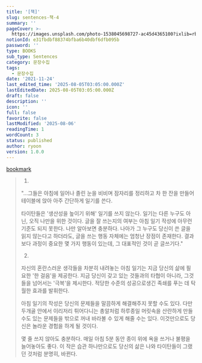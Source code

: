 ```yaml
---
title: '[책]'
slug: sentences-책-4
summary: ''
pageCover: >-
  https://images.unsplash.com/photo-1538045698727-ac45d4365100?ixlib=rb-4.0.3&q=85&fm=jpg&crop=entropy&cs=srgb
notionId: e31fbdbf88374bfba6b40dbf6dfb095b
password: ''
type: BOOKS
sub_type: Sentences
category: 문장수집
tags:
  - 문장수집
date: '2021-11-24'
last_edited_time: '2025-08-05T03:05:00.000Z'
lastEditedDate: 2025-08-05T03:05:00.000Z
draft: false
description: ''
icon: ''
full: false
favorite: false
lastModified: '2025-08-06'
readingTime: 1
wordCount: 3
status: published
author: ryoon
version: 1.0.0
---
```


[bookmark](https://www.aladin.co.kr/shop/wproduct.aspx?ISBN=K232838895&start=pnaver_02)

> 1.
>
> "...그들은 아침에 일어나 졸린 눈을 비비며 잠자리를 정리하고 차  한 잔을 만들어 테이블에 앉아 아주 간단하게 일기를 쓴다.
>
>
> 타이탄들은 '생산성을 높이기 위해' 일기를 쓰지 않는다. 일기는 다른 누구도 아닌, 오직 나만을 위한 것이다. 글을 잘 쓰는지의 여부는 아침 일기 작성에 아무런 기준도 되지 못한다. 나만 알아보면 충분하다. 나아가 그 누구도 당신이 쓴 글을 읽지 않는다고 하더라도, 글을 쓰는 행동 자체에는 엄청난 장점이 존재한다. 결과보다 과정이 중요한 몇 가지 행동이 있는데, 그 대표적인 것이 곧 글쓰기다."
>
>
> 2.
>
>
> 자신의 혼란스러운 생각들을 차분히 내려놓는 아침 일기는 지금 당신의 삶에 필요한 '한 걸음'을 제공한다. 지금 당신이 갖고 있는 것들과의 타협이 아니라, 그것들을 넘어서는 '극복'을 제시한다. 적당한 수준의 성공으로생긴 족쇄를 푸는 데 탁월한 효과를 발휘한다.
>
>
> 아침 일기의 작성은 당신의 문제들을 말끔하게 해결해주지 못할 수도 있다. 다만 두개골 안에서 이리저리 튀어다니는 총알처럼 하루종일 머릿속을 산란하게 만들 수도 있는 문제들을 밖으로 꺼내 바라볼 수 있게 해줄 수는 있다. 이것만으로도 당신은 놀라운 경험을 하게 될 것이다.
>
>
> 몇 줄 쓰지 않아도 충분하다. 매일 아침 5분 동안 종이 위에 욕을 쓰거나 불평을 늘어놓아도 좋다. 이 작은 습관 하나만으로도 당신의 삶은 나와 타이탄들이 그랬던 것처럼 분명히, 바뀐다.
>
>
